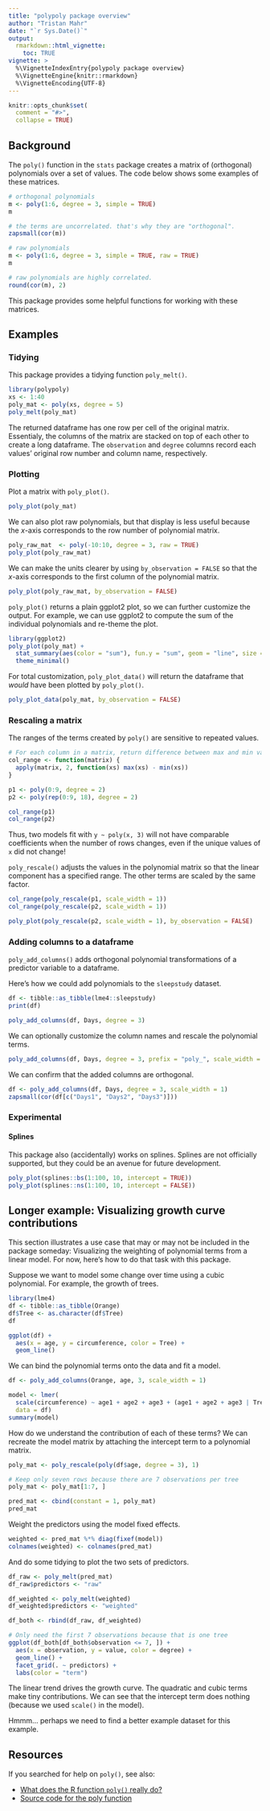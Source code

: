 ```yaml
---
title: "polypoly package overview"
author: "Tristan Mahr"
date: "`r Sys.Date()`"
output: 
  rmarkdown::html_vignette:
    toc: TRUE
vignette: >
  %\VignetteIndexEntry{polypoly package overview}
  %\VignetteEngine{knitr::rmarkdown}
  %\VignetteEncoding{UTF-8}
---
```


```r
knitr::opts_chunk$set(
  comment = "#>",
  collapse = TRUE)
```


## Background

The `poly()` function in the `stats` package creates a matrix of (orthogonal)
polynomials over a set of values. The code below shows some examples of these
matrices.

```r
# orthogonal polynomials
m <- poly(1:6, degree = 3, simple = TRUE)
m

# the terms are uncorrelated. that's why they are "orthogonal".
zapsmall(cor(m))

# raw polynomials
m <- poly(1:6, degree = 3, simple = TRUE, raw = TRUE)
m

# raw polynomials are highly correlated.
round(cor(m), 2)
```

This package provides some helpful functions for working with these matrices.

## Examples

### Tidying

This package provides a tidying function `poly_melt()`. 

```r
library(polypoly)
xs <- 1:40
poly_mat <- poly(xs, degree = 5)
poly_melt(poly_mat)
```

The returned dataframe has one row per cell of the original matrix. Essentialy, 
the columns of the matrix are stacked on top of each other to create a long 
dataframe. The `observation` and `degree` columns record each values' original
row number and column name, respectively.

### Plotting

Plot a matrix with `poly_plot()`.

```r
poly_plot(poly_mat)
```

We can also plot raw polynomials, but that display is less useful because the
_x_-axis corresponds to the row number of polynomial matrix.

```r
poly_raw_mat  <- poly(-10:10, degree = 3, raw = TRUE)
poly_plot(poly_raw_mat)
```

We can make the units clearer by using `by_observation = FALSE` so that the
_x_-axis corresponds to the first column of the polynomial matrix.

```r
poly_plot(poly_raw_mat, by_observation = FALSE)
```

`poly_plot()` returns a plain ggplot2 plot, so we can further customize the
output. For example, we can use ggplot2 to compute the sum of the individual
polynomials and re-theme the plot.

```r
library(ggplot2)
poly_plot(poly_mat) + 
  stat_summary(aes(color = "sum"), fun.y = "sum", geom = "line", size = 1) + 
  theme_minimal()
```

For total customization, `poly_plot_data()` will return the dataframe that
_would_ have been plotted by `poly_plot()`.

```r
poly_plot_data(poly_mat, by_observation = FALSE)
```


### Rescaling a matrix

The ranges of the terms created by `poly()` are sensitive to repeated values.

```r
# For each column in a matrix, return difference between max and min values
col_range <- function(matrix) {
  apply(matrix, 2, function(xs) max(xs) - min(xs))  
}

p1 <- poly(0:9, degree = 2)
p2 <- poly(rep(0:9, 18), degree = 2)

col_range(p1)
col_range(p2)
```

Thus, two models fit with `y ~ poly(x, 3)` will not have comparable coefficients
when the number of rows changes, even if the unique values of `x` did not
change!

`poly_rescale()` adjusts the values in the polynomial matrix so that the linear
component has a specified range. The other terms are scaled by the same factor. 

```r
col_range(poly_rescale(p1, scale_width = 1))
col_range(poly_rescale(p2, scale_width = 1))

poly_plot(poly_rescale(p2, scale_width = 1), by_observation = FALSE)
```



### Adding columns to a dataframe

`poly_add_columns()` adds orthogonal polynomial transformations of a predictor
variable to a dataframe.

Here's how we could add polynomials to the `sleepstudy` dataset.

```r
df <- tibble::as_tibble(lme4::sleepstudy)
print(df)

poly_add_columns(df, Days, degree = 3)
```

We can optionally customize the column names and rescale the polynomial terms.

```r
poly_add_columns(df, Days, degree = 3, prefix = "poly_", scale_width = 1)
```

We can confirm that the added columns are orthogonal.

```r
df <- poly_add_columns(df, Days, degree = 3, scale_width = 1)
zapsmall(cor(df[c("Days1", "Days2", "Days3")]))
```


### Experimental

#### Splines

This package also (accidentally) works on splines. Splines are not officially
supported, but they could be an avenue for future development.

```r
poly_plot(splines::bs(1:100, 10, intercept = TRUE))
poly_plot(splines::ns(1:100, 10, intercept = FALSE))
```

## Longer example: Visualizing growth curve contributions

This section illustrates a use case that may or may not be included in the 
package someday: Visualizing the weighting of polynomial terms from a linear
model. For now, here's how to do that task with this package.

Suppose we want to model some change over time using a cubic polynomial. For
example, the growth of trees.

```r
library(lme4)
df <- tibble::as_tibble(Orange)
df$Tree <- as.character(df$Tree)
df

ggplot(df) + 
  aes(x = age, y = circumference, color = Tree) + 
  geom_line()
```

We can bind the polynomial terms onto the data and fit a model.

```r
df <- poly_add_columns(Orange, age, 3, scale_width = 1)

model <- lmer(
  scale(circumference) ~ age1 + age2 + age3 + (age1 + age2 + age3 | Tree), 
  data = df)
summary(model)
```

How do we understand the contribution of each of these terms? We can recreate
the model matrix by attaching the intercept term to a polynomial matrix.

```r
poly_mat <- poly_rescale(poly(df$age, degree = 3), 1)

# Keep only seven rows because there are 7 observations per tree
poly_mat <- poly_mat[1:7, ]

pred_mat <- cbind(constant = 1, poly_mat)
pred_mat
```

Weight the predictors using the model fixed effects.

```r
weighted <- pred_mat %*% diag(fixef(model))
colnames(weighted) <- colnames(pred_mat)
```

And do some tidying to plot the two sets of predictors.

```r
df_raw <- poly_melt(pred_mat)
df_raw$predictors <- "raw"

df_weighted <- poly_melt(weighted)
df_weighted$predictors <- "weighted"

df_both <- rbind(df_raw, df_weighted)

# Only need the first 7 observations because that is one tree
ggplot(df_both[df_both$observation <= 7, ]) + 
  aes(x = observation, y = value, color = degree) + 
  geom_line() + 
  facet_grid(. ~ predictors) + 
  labs(color = "term")
```

The linear trend drives the growth curve. The quadratic and cubic terms make 
tiny contributions. We can see that the intercept term does nothing (because we 
used `scale()` in the model). 

Hmmm... perhaps we need to find a better example dataset for this example.




## Resources

If you searched for help on `poly()`, see also:

* [What does the R function `poly()` really do?](https://stackoverflow.com/questions/19484053/what-does-the-r-function-poly-really-do)
* [Source code for the poly function](https://github.com/wch/r-source/blob/af7f52f70101960861e5d995d3a4bec010bc89e6/src/library/stats/R/contr.poly.R#L85)
